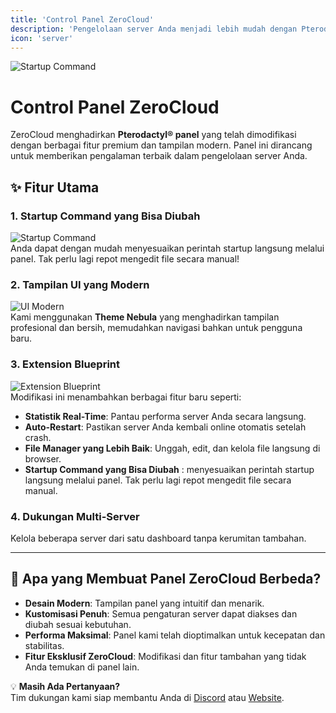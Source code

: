 ```yaml
---  
title: 'Control Panel ZeroCloud'  
description: 'Pengelolaan server Anda menjadi lebih mudah dengan Pterodactyl® panel yang dimodifikasi oleh ZeroCloud.'  
icon: 'server'  
---  
```


<img  
  src="/images/panel-demo.png"  
  alt="Startup Command"  
  className="rounded-md shadow-md"  
/>  

# Control Panel ZeroCloud  

ZeroCloud menghadirkan **Pterodactyl® panel** yang telah dimodifikasi dengan berbagai fitur premium dan tampilan modern. Panel ini dirancang untuk memberikan pengalaman terbaik dalam pengelolaan server Anda.  

## ✨ Fitur Utama  

### 1. **Startup Command yang Bisa Diubah**  
<img  
  src="/images/change-startup.gif"  
  alt="Startup Command"  
  className="rounded-md shadow-md"  
/>  
Anda dapat dengan mudah menyesuaikan perintah startup langsung melalui panel. Tak perlu lagi repot mengedit file secara manual!  

### 2. **Tampilan UI yang Modern**  
<img  
  src="https://builtbybit.com/attachments/branding-4-png.731313/?variant=display"  
  alt="UI Modern"  
  className="rounded-md shadow-md"  
/>  
Kami menggunakan **Theme Nebula** yang menghadirkan tampilan profesional dan bersih, memudahkan navigasi bahkan untuk pengguna baru.  

### 3. **Extension Blueprint**  
<img  
  src="/images/bp.png"  
  alt="Extension Blueprint"  
  className="rounded-md shadow-md"  
/>  
Modifikasi ini menambahkan berbagai fitur baru seperti:  
   - **Statistik Real-Time**: Pantau performa server Anda secara langsung.  
   - **Auto-Restart**: Pastikan server Anda kembali online otomatis setelah crash.  
   - **File Manager yang Lebih Baik**: Unggah, edit, dan kelola file langsung di browser.
   - **Startup Command yang Bisa Diubah** : menyesuaikan perintah startup langsung melalui panel. Tak perlu lagi repot mengedit file secara manual.  

### 4. **Dukungan Multi-Server**  
Kelola beberapa server dari satu dashboard tanpa kerumitan tambahan.  

---  

## 🎯 Apa yang Membuat Panel ZeroCloud Berbeda?  

- **Desain Modern**: Tampilan panel yang intuitif dan menarik.  
- **Kustomisasi Penuh**: Semua pengaturan server dapat diakses dan diubah sesuai kebutuhan.  
- **Performa Maksimal**: Panel kami telah dioptimalkan untuk kecepatan dan stabilitas.  
- **Fitur Eksklusif ZeroCloud**: Modifikasi dan fitur tambahan yang tidak Anda temukan di panel lain.  

💡 **Masih Ada Pertanyaan?**  
Tim dukungan kami siap membantu Anda di [Discord](https://discord.gg/25eJtzqsmk) atau [Website](https://zerocloud.id).  
